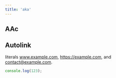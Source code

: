 ---
title: 'aka'
---

## AAc

## Autolink 

literals www.example.com, https://example.com, and contact@example.com.

```js
console.log(123);
```